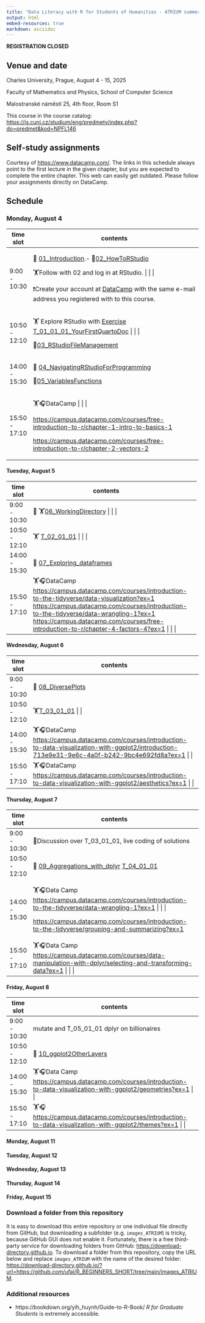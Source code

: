 ```yaml
---
title: "Data Literacy with R for Students of Humanities - ATRIUM summer school"
output: html
embed-resources: true
markdown: asciidoc
---
```


**REGISTRATION CLOSED**

## Venue and date

Charles University, Prague, August 4 - 15, 2025

Faculty of Mathematics and Physics, School of Computer Science

Malostranské náměstí 25, 4th floor, Room S1

This course in the course catalog: <https://is.cuni.cz/studium/eng/predmety/index.php?do=predmet&kod=NPFL146>

## Self-study assignments

Courtesy of <https://www.datacamp.com/>. The links in this schedule always point to the first lecture in the given chapter, but you are expected to complete the entire chapter. This web can easily get outdated. Please follow your assignments directly on DataCamp.

## Schedule

### Monday, August 4

+---------------+--------------------------------------------------------------------------------------------------------------------------------------------------------------------------+
| time slot     | contents                                                                                                                                                                 |
+===============+==========================================================================================================================================================================+
| 9:00 - 10:30  | 🧭 [01_Introduction](https://ufal.github.io/R_BEGINNERS_SHORT/01_Introduction.html).- 🧭[02_HowToRStudio](https://ufal.github.io/R_BEGINNERS_SHORT/02_HowToRStudio.html) |
|               |                                                                                                                                                                          |
|               | 🏋️Follow with 02 and log in at RStudio. \| \|                                                                                                                            |
|               |                                                                                                                                                                          |
|               | ❗Create your account at [DataCamp](%5Bhttps://www.datacamp.com/users/sign_up%5D(#0)) with the same e-mail address you registered with to this course.                   |
+---------------+--------------------------------------------------------------------------------------------------------------------------------------------------------------------------+
| 10:50 - 12:10 | 🏋️ Explore RStudio with [Exercise T_01_01_01_YourFirstQuartoDoc](https://ufal.github.io/R_BEGINNERS_SHORT/EXERCISES/T_01_01_01_YourFirstQuartoDoc.html) \| \|            |
|               |                                                                                                                                                                          |
|               | 🧭[03_RStudioFileManagement](https://ufal.github.io/R_BEGINNERS_SHORT/03_RStudioFileManagement.html)                                                                     |
+---------------+--------------------------------------------------------------------------------------------------------------------------------------------------------------------------+
| 14:00 - 15:30 | 🧭 [04_NavigatingRStudioForProgramming](https://ufal.github.io/R_BEGINNERS_SHORT/04_NavigatingRStudioForProgramming.html)                                                |
|               |                                                                                                                                                                          |
|               | 🧭[05_VariablesFunctions](https://ufal.github.io/R_BEGINNERS_SHORT/05_VariablesFunctions.html)                                                                           |
+---------------+--------------------------------------------------------------------------------------------------------------------------------------------------------------------------+
| 15:50 - 17:10 | 🏋️🎧DataCamp \| \|                                                                                                                                                       |
|               |                                                                                                                                                                          |
|               | <https://campus.datacamp.com/courses/free-introduction-to-r/chapter-1-intro-to-basics-1>                                                                                 |
|               |                                                                                                                                                                          |
|               | <https://campus.datacamp.com/courses/free-introduction-to-r/chapter-2-vectors-2>                                                                                         |
+---------------+--------------------------------------------------------------------------------------------------------------------------------------------------------------------------+

#### Tuesday, August 5

+---------------+---------------------------------------------------------------------------------------------------------------------------------------------------------------------------------------------------------------------------------------------------------------------------------------------+------+
| time slot     | contents                                                                                                                                                                                                                                                                                    |      |
+===============+=============================================================================================================================================================================================================================================================================================+======+
| 9:00 - 10:30  | 🧭 🏋️[06_WorkingDirectory](https://ufal.github.io/R_BEGINNERS_SHORT/06_WorkingDirectory.html) \|                                                                                                                                                                                            |      |
+---------------+---------------------------------------------------------------------------------------------------------------------------------------------------------------------------------------------------------------------------------------------------------------------------------------------+------+
| 10:50 - 12:10 | 🏋️ ️[T_02_01_01](https://ufal.github.io/R_BEGINNERS_SHORT/EXERCISES/T_02_01_01.html) \|                                                                                                                                                                                                      |      |
+---------------+---------------------------------------------------------------------------------------------------------------------------------------------------------------------------------------------------------------------------------------------------------------------------------------------+------+
| 14:00 - 15:30 | 🧭 [07_Exploring_dataframes](https://ufal.github.io/R_BEGINNERS_SHORT/07_Exploring_dataframes.html)                                                                                                                                                                                         |      |
+---------------+---------------------------------------------------------------------------------------------------------------------------------------------------------------------------------------------------------------------------------------------------------------------------------------------+------+
| 15:50 - 17:10 | 🏋️🎧DataCamp <https://campus.datacamp.com/courses/introduction-to-the-tidyverse/data-visualization?ex=1> <https://campus.datacamp.com/courses/introduction-to-the-tidyverse/data-wrangling-1?ex=1> <https://campus.datacamp.com/courses/free-introduction-to-r/chapter-4-factors-4?ex=1> \| |      |
+---------------+---------------------------------------------------------------------------------------------------------------------------------------------------------------------------------------------------------------------------------------------------------------------------------------------+------+

#### Wednesday, August 6

+---------------+--------------------------------------------------------------------------------------------------------------------------------------------------------------+
| time slot     | contents                                                                                                                                                     |
+===============+==============================================================================================================================================================+
| 9:00 - 10:30  | 🧭 [08_DiversePlots](https://ufal.github.io/R_BEGINNERS_SHORT/08_DiversePlots.html)                                                                          |
+---------------+--------------------------------------------------------------------------------------------------------------------------------------------------------------+
| 10:50 - 12:10 | 🏋️[T_03_01_01](https://ufal.github.io/R_BEGINNERS_SHORT/EXERCISES/T_03_01_01.html) \|                                                                        |
+---------------+--------------------------------------------------------------------------------------------------------------------------------------------------------------+
| 14:00 - 15:30 | 🏋️🎧DataCamp <https://campus.datacamp.com/courses/introduction-to-data-visualization-with-ggplot2/introduction-713e9e31-9e6c-4a0f-b242-9bc4e692fd8a?ex=1> \| |
+---------------+--------------------------------------------------------------------------------------------------------------------------------------------------------------+
| 15:50 - 17:10 | 🏋️🎧DataCamp <https://campus.datacamp.com/courses/introduction-to-data-visualization-with-ggplot2/aesthetics?ex=1> \|                                        |
+---------------+--------------------------------------------------------------------------------------------------------------------------------------------------------------+

#### Thursday, August 7

+---------------+--------------------------------------------------------------------------------------------------------------------------------------------------------------------------------------------+
| time slot     | contents                                                                                                                                                                                   |
+===============+============================================================================================================================================================================================+
| 9:00 - 10:30  | 🎪Discussion over T_03_01_01, live coding of solutions                                                                                                                                     |
+---------------+--------------------------------------------------------------------------------------------------------------------------------------------------------------------------------------------+
| 10:50 - 12:10 | 🧭 [09_Aggregations_with_dplyr](https://ufal.github.io/R_BEGINNERS_SHORT/09_Aggregations_with_dplyr.html) [T_04_01_01](https://ufal.github.io/R_BEGINNERS_SHORT/EXERCISES/T_04_01_01.html) |
+---------------+--------------------------------------------------------------------------------------------------------------------------------------------------------------------------------------------+
| 14:00 - 15:30 | 🏋️🎧Data Camp <https://campus.datacamp.com/courses/introduction-to-the-tidyverse/data-wrangling-1?ex=1> \| \|                                                                              |
|               |                                                                                                                                                                                            |
|               | <https://campus.datacamp.com/courses/introduction-to-the-tidyverse/grouping-and-summarizing?ex=1>                                                                                          |
+---------------+--------------------------------------------------------------------------------------------------------------------------------------------------------------------------------------------+
| 15:50 - 17:10 | 🏋️🎧Data Camp <https://campus.datacamp.com/courses/data-manipulation-with-dplyr/selecting-and-transforming-data?ex=1> \| \|                                                                |
+---------------+--------------------------------------------------------------------------------------------------------------------------------------------------------------------------------------------+

#### Friday, August 8

+---------------+------------------------------------------------------------------------------------------------------------------------+
| time slot     | contents                                                                                                               |
+===============+========================================================================================================================+
| 9:00 - 10:30  | mutate and T_05_01_01 dplyr on billionaires                                                                            |
+---------------+------------------------------------------------------------------------------------------------------------------------+
| 10:50 - 12:10 | 🧭 [10_ggplot2OtherLayers](https://ufal.github.io/R_BEGINNERS_SHORT/10_ggplot2OtherLayers.html)                        |
+---------------+------------------------------------------------------------------------------------------------------------------------+
| 14:00 - 15:30 | 🏋️🎧Data Camp <https://campus.datacamp.com/courses/introduction-to-data-visualization-with-ggplot2/geometries?ex=1> \| |
+---------------+------------------------------------------------------------------------------------------------------------------------+
| 15:50 - 17:10 | 🏋️🎧 <https://campus.datacamp.com/courses/introduction-to-data-visualization-with-ggplot2/themes?ex=1> \|              |
+---------------+------------------------------------------------------------------------------------------------------------------------+

#### Monday, August 11

#### Tuesday, August 12

#### Wednesday, August 13

#### Thursday, August 14

#### Friday, August 15

### Download a folder from this repository

It is easy to download this entire repository or one individual file directly from GitHub, but downloading a subfolder (e.g. `images_ATRIUM`) is tricky, because GitHub GUI does not enable it. Fortunately, there is a free third-party service for downloading folders from GitHub: <https://download-directory.github.io>. To download a folder from this repository, copy the URL below and replace `images_ATRIUM` with the name of the desired folder: <https://download-directory.github.io/?url=https://github.com/ufal/R_BEGINNERS_SHORT/tree/main/images_ATRIUM>.

### Additional resources

-   https://bookdown.org/yih_huynh/Guide-to-R-Book/ *R for Graduate Students* is extremely accessible.

